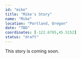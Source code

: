 ```yaml
---
id: "mike"
title: "Mike's Story"
name: "Mike"
location: "Portland, Oregon"
date: "TBD"
coordinates: [-122.6765,45.5152]
status: "draft"
---
```





<!-- TODO: Add hero image path (relative or /static/img/...) -->

This story is coming soon.

<!-- UPGRADED_IMAGE_FORMAT -->
